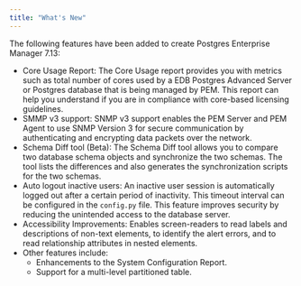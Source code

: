 ```yaml
---
title: "What's New"
---
```


The following features have been added to create Postgres Enterprise Manager 7.13:

  - Core Usage Report: The Core Usage report provides you with metrics such as total number of cores used by a EDB Postgres Advanced Server or Postgres database that is being managed by PEM. This report can help you understand if you are in compliance with core-based licensing guidelines.
  - SMMP v3 support: SNMP v3 support enables the PEM Server and PEM Agent to use SNMP Version 3 for secure communication by authenticating and encrypting data packets over the network.
  - Schema Diff tool (Beta): The Schema Diff tool allows you to compare two database schema objects and synchronize the two schemas. The tool lists the differences and also generates the synchronization scripts for the two schemas.
  - Auto logout inactive users: An inactive user session is automatically logged out after a certain period of inactivity. This timeout interval can be configured in the `config.py` file. This feature improves security by reducing the unintended access to the database server.
  - Accessibility Improvements: Enables screen-readers to read labels and descriptions of non-text elements, to identify the alert errors, and to read relationship attributes in nested elements.
  - Other features include:
      - Enhancements to the System Configuration Report.
      - Support for a multi-level partitioned table.
